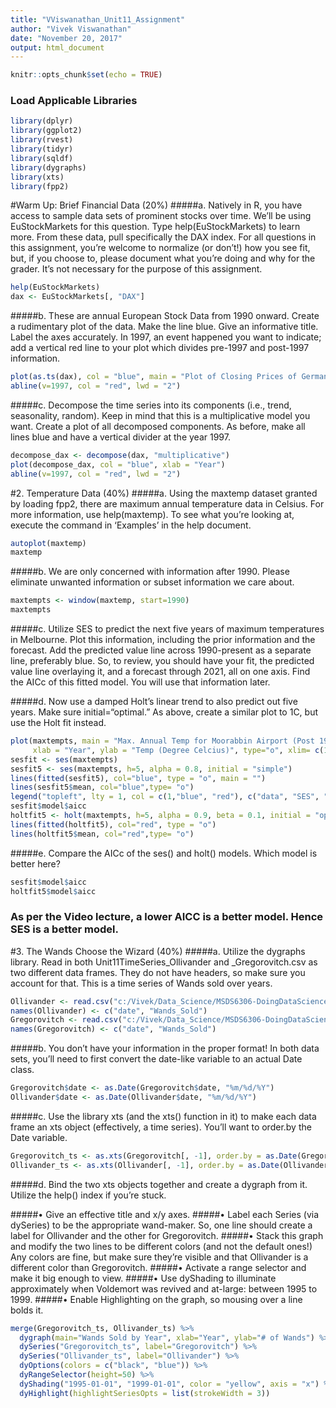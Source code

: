 ---
title: "VViswanathan_Unit11_Assignment"
author: "Vivek Viswanathan"
date: "November 20, 2017"
output: html_document
---

```{r setup, include=FALSE}
knitr::opts_chunk$set(echo = TRUE)
```

### Load Applicable Libraries
```{r}
library(dplyr)
library(ggplot2)
library(rvest)
library(tidyr)
library(sqldf)
library(dygraphs)
library(xts)
library(fpp2)
```
#Warm Up: Brief Financial Data (20%)
#####a. Natively in R, you have access to sample data sets of prominent stocks over time. We’ll be using EuStockMarkets for this question. Type help(EuStockMarkets) to learn more. From these data, pull specifically the DAX index. For all questions in this assignment, you’re welcome to normalize (or don’t!) how you see fit, but, if you choose to, please document what you’re doing and why for the grader. It’s not necessary for the purpose of this assignment.
```{r}
help(EuStockMarkets)
dax <- EuStockMarkets[, "DAX"]
```

#####b. These are annual European Stock Data from 1990 onward. Create a rudimentary plot of the data. Make the line blue. Give an informative title. Label the axes accurately. In 1997, an event happened you want to indicate; add a vertical red line to your plot which divides pre-1997 and post-1997 information. 
```{r}
plot(as.ts(dax), col = "blue", main = "Plot of Closing Prices of German Stock Index (Ibis)", xlab = "Year", ylab = "Closing Price")
abline(v=1997, col = "red", lwd = "2")
```

#####c. Decompose the time series into its components (i.e., trend, seasonality, random). Keep in mind that this is a multiplicative model you want. Create a plot of all decomposed components. As before, make all lines blue and have a vertical divider at the year 1997.
```{r}
decompose_dax <- decompose(dax, "multiplicative")
plot(decompose_dax, col = "blue", xlab = "Year")
abline(v=1997, col = "red", lwd = "2")
```

#2. Temperature Data (40%)
#####a. Using the maxtemp dataset granted by loading fpp2, there are maximum annual temperature data in Celsius. For more information, use help(maxtemp). To see what you’re looking at, execute the command in ‘Examples’ in the help document.
```{r}
autoplot(maxtemp)
maxtemp
```

#####b. We are only concerned with information after 1990. Please eliminate unwanted information or subset information we care about.
```{r}
maxtempts <- window(maxtemp, start=1990)
maxtempts
```

#####c. Utilize SES to predict the next five years of maximum temperatures in Melbourne. Plot this information, including the prior information and the forecast. Add the predicted value line across 1990-present as a separate line, preferably blue. So, to review, you should have your fit, the predicted value line overlaying it, and a forecast through 2021, all on one axis. Find the AICc of this fitted model. You will use that information later.

#####d. Now use a damped Holt’s linear trend to also predict out five years. Make sure initial=“optimal.” As above, create a similar plot to 1C, but use the Holt fit instead.
```{r}
plot(maxtempts, main = "Max. Annual Temp for Moorabbin Airport (Post 1990)", 
     xlab = "Year", ylab = "Temp (Degree Celcius)", type="o", xlim= c(1990, 2021)) 
sesfit <- ses(maxtempts)
sesfit5 <- ses(maxtempts, h=5, alpha = 0.8, initial = "simple")
lines(fitted(sesfit5), col="blue", type = "o", main = "")
lines(sesfit5$mean, col="blue",type= "o")
legend("topleft", lty = 1, col = c(1,"blue", "red"), c("data", "SES", "Holt"), pch=1)
sesfit$model$aicc
holtfit5 <- holt(maxtempts, h=5, alpha = 0.9, beta = 0.1, initial = "optimal", damped = TRUE)
lines(fitted(holtfit5), col="red", type = "o")
lines(holtfit5$mean, col="red",type= "o")
```

#####e. Compare the AICc of the ses() and holt() models. Which model is better here?
```{r}
sesfit$model$aicc
holtfit5$model$aicc
```

### As per the Video lecture, a lower AICC is a better model. Hence SES is a better model.

#3. The Wands Choose the Wizard (40%)
#####a. Utilize the dygraphs library. Read in both Unit11TimeSeries_Ollivander and _Gregorovitch.csv as two different data frames. They do not have headers, so make sure you account for that. This is a time series of Wands sold over years.
```{r}
Ollivander <- read.csv("c:/Vivek/Data_Science/MSDS6306-DoingDataScience/Week11/MSDS6306-Unit11/Assignment/Unit11TimeSeries_Ollivander.csv", header = F)
names(Ollivander) <- c("date", "Wands_Sold")
Gregorovitch <- read.csv("c:/Vivek/Data_Science/MSDS6306-DoingDataScience/Week11/MSDS6306-Unit11/Assignment/Unit11TimeSeries_Gregorovitch.csv", header = F)
names(Gregorovitch) <- c("date", "Wands_Sold")
```

#####b. You don’t have your information in the proper format! In both data sets, you’ll need to first convert the date-like variable to an actual Date class.
```{r}
Gregorovitch$date <- as.Date(Gregorovitch$date, "%m/%d/%Y")
Ollivander$date <- as.Date(Ollivander$date, "%m/%d/%Y")
```

#####c. Use the library xts (and the xts() function in it) to make each data frame an xts object (effectively, a time series). You’ll want to order.by the Date variable.
```{r}
Gregorovitch_ts <- as.xts(Gregorovitch[, -1], order.by = as.Date(Gregorovitch$date))
Ollivander_ts <- as.xts(Ollivander[, -1], order.by = as.Date(Ollivander$date))
```

#####d. Bind the two xts objects together and create a dygraph from it. Utilize the help() index if you’re stuck.

#####• Give an effective title and x/y axes.
#####• Label each Series (via dySeries) to be the appropriate wand-maker. So, one line should create a label for Ollivander and the other for Gregorovitch.
#####• Stack this graph and modify the two lines to be different colors (and not the default ones!) Any colors are fine, but make sure they’re visible and that Ollivander is a different color than Gregorovitch.
#####• Activate a range selector and make it big enough to view.
#####• Use dyShading to illuminate approximately when Voldemort was revived and at-large: between 1995 to 1999.
#####• Enable Highlighting on the graph, so mousing over a line bolds it.
```{r}
merge(Gregorovitch_ts, Ollivander_ts) %>%
  dygraph(main="Wands Sold by Year", xlab="Year", ylab="# of Wands") %>%
  dySeries("Gregorovitch_ts", label="Gregorovitch") %>%
  dySeries("Ollivander_ts", label="Ollivander") %>%
  dyOptions(colors = c("black", "blue")) %>%
  dyRangeSelector(height=50) %>%
  dyShading("1995-01-01", "1999-01-01", color = "yellow", axis = "x") %>%
  dyHighlight(highlightSeriesOpts = list(strokeWidth = 3))
```